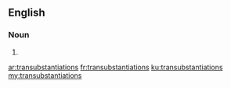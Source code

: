 ==English==

===Noun===
{{head|en|plural}}

# {{plural of|transubstantiation|lang=en}}

[[ar:transubstantiations]]
[[fr:transubstantiations]]
[[ku:transubstantiations]]
[[my:transubstantiations]]